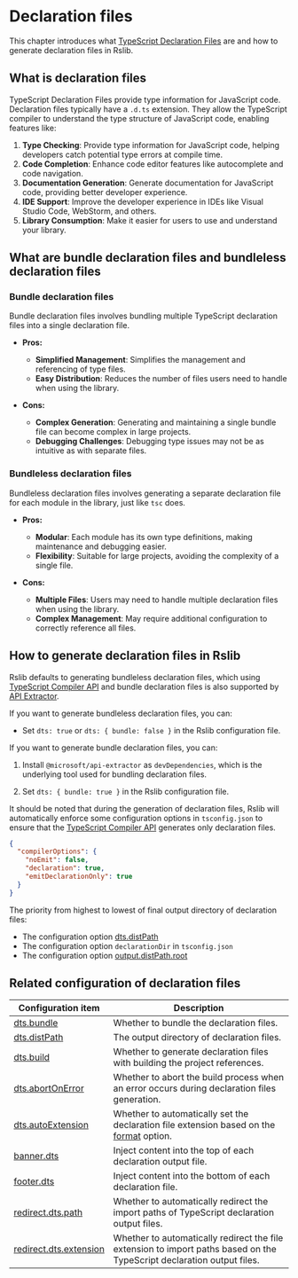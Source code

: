# Declaration files

This chapter introduces what [TypeScript Declaration Files](https://www.typescriptlang.org/docs/handbook/declaration-files/introduction.html) are and how to generate declaration files in Rslib.

## What is declaration files

TypeScript Declaration Files provide type information for JavaScript code. Declaration files typically have a `.d.ts` extension. They allow the TypeScript compiler to understand the type structure of JavaScript code, enabling features like:

1. **Type Checking**: Provide type information for JavaScript code, helping developers catch potential type errors at compile time.
2. **Code Completion**: Enhance code editor features like autocomplete and code navigation.
3. **Documentation Generation**: Generate documentation for JavaScript code, providing better developer experience.
4. **IDE Support**: Improve the developer experience in IDEs like Visual Studio Code, WebStorm, and others.
5. **Library Consumption**: Make it easier for users to use and understand your library.

## What are bundle declaration files and bundleless declaration files

### Bundle declaration files

Bundle declaration files involves bundling multiple TypeScript declaration files into a single declaration file.

- **Pros:**

  - **Simplified Management**: Simplifies the management and referencing of type files.
  - **Easy Distribution**: Reduces the number of files users need to handle when using the library.

- **Cons:**
  - **Complex Generation**: Generating and maintaining a single bundle file can become complex in large projects.
  - **Debugging Challenges**: Debugging type issues may not be as intuitive as with separate files.

### Bundleless declaration files

Bundleless declaration files involves generating a separate declaration file for each module in the library, just like `tsc` does.

- **Pros:**

  - **Modular**: Each module has its own type definitions, making maintenance and debugging easier.
  - **Flexibility**: Suitable for large projects, avoiding the complexity of a single file.

- **Cons:**
  - **Multiple Files**: Users may need to handle multiple declaration files when using the library.
  - **Complex Management**: May require additional configuration to correctly reference all files.

## How to generate declaration files in Rslib

Rslib defaults to generating bundleless declaration files, which using [TypeScript Compiler API](https://github.com/microsoft/TypeScript/wiki/Using-the-Compiler-API) and bundle declaration files is also supported by [API Extractor](https://api-extractor.com/).

If you want to generate bundleless declaration files, you can:

- Set `dts: true` or `dts: { bundle: false }` in the Rslib configuration file.

If you want to generate bundle declaration files, you can:

1. Install `@microsoft/api-extractor` as `devDependencies`, which is the underlying tool used for bundling declaration files.


<PackageManagerTabs command="add @microsoft/api-extractor -D" />

2. Set `dts: { bundle: true }` in the Rslib configuration file.

It should be noted that during the generation of declaration files, Rslib will automatically enforce some configuration options in `tsconfig.json` to ensure that the [TypeScript Compiler API](https://github.com/microsoft/TypeScript/wiki/Using-the-Compiler-API) generates only declaration files.

```json
{
  "compilerOptions": {
    "noEmit": false,
    "declaration": true,
    "emitDeclarationOnly": true
  }
}
```

The priority from highest to lowest of final output directory of declaration files:

- The configuration option [dts.distPath](/config/lib/dts#dtsdistpath)
- The configuration option `declarationDir` in `tsconfig.json`
- The configuration option [output.distPath.root](/config/rsbuild/output#outputdistpath)

## Related configuration of declaration files

| Configuration item                                                  | Description                                                                                                            |
| ------------------------------------------------------------------- | ---------------------------------------------------------------------------------------------------------------------- |
| [dts.bundle](/config/lib/dts#dtsbundle)                             | Whether to bundle the declaration files.                                                                               |
| [dts.distPath](/config/lib/dts#dtsdistpath)                         | The output directory of declaration files.                                                                             |
| [dts.build](/config/lib/dts#dtsbuild)                               | Whether to generate declaration files with building the project references.                                            |
| [dts.abortOnError](/config/lib/dts#dtsabortonerror)                 | Whether to abort the build process when an error occurs during declaration files generation.                           |
| [dts.autoExtension](/config/lib/dts#dtsautoextension)               | Whether to automatically set the declaration file extension based on the [format](/config/lib/format) option.          |
| [banner.dts](/config/lib/banner#bannerdts)                          | Inject content into the top of each declaration output file.                                                           |
| [footer.dts](/config/lib/footer#footerdts)                          | Inject content into the bottom of each declaration file.                                                               |
| [redirect.dts.path](/config/lib/redirect#redirectdtspath)           | Whether to automatically redirect the import paths of TypeScript declaration output files.                             |
| [redirect.dts.extension](/config/lib/redirect#redirectdtsextension) | Whether to automatically redirect the file extension to import paths based on the TypeScript declaration output files. |
